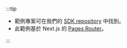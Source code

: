 :::tip

- 範例專案可在我們的 [SDK repository](https://github.com/logto-io/js/tree/master/packages/next-sample) 中找到。
- 此範例基於 Next.js 的 [Pages Router](https://nextjs.org/docs/pages)。

:::
